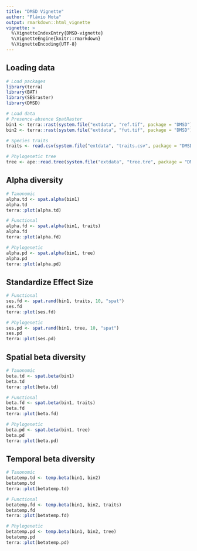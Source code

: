 ```yaml
---
title: "DMSD Vignette"
author: "Flávio Mota"
output: rmarkdown::html_vignette
vignette: >
  %\VignetteIndexEntry{DMSD-vignette}
  %\VignetteEngine{knitr::rmarkdown}
  %\VignetteEncoding{UTF-8}
---
```


## Loading data
```r
# Load packages
library(terra)
library(BAT)
library(SESraster)
library(DMSD)

# Load data
# Presence-absence SpatRaster
bin1 <- terra::rast(system.file("extdata", "ref.tif", package = "DMSD"))
bin2 <- terra::rast(system.file("extdata", "fut.tif", package = "DMSD"))

# Species traits
traits <- read.csv(system.file("extdata", "traits.csv", package = "DMSD"), row.names = 1)

# Phylogenetic tree
tree <- ape::read.tree(system.file("extdata", "tree.tre", package = "DMSD"))
```

## Alpha diversity
```r
# Taxonomic
alpha.td <- spat.alpha(bin1)
alpha.td
terra::plot(alpha.td)

# Functional
alpha.fd <- spat.alpha(bin1, traits)
alpha.fd
terra::plot(alpha.fd)

# Phylogenetic
alpha.pd <- spat.alpha(bin1, tree)
alpha.pd
terra::plot(alpha.pd)
```

## Standardize Effect Size
```r
# Functional
ses.fd <- spat.rand(bin1, traits, 10, "spat")
ses.fd
terra::plot(ses.fd)

# Phylogenetic
ses.pd <- spat.rand(bin1, tree, 10, "spat")
ses.pd
terra::plot(ses.pd)
```

## Spatial beta diversity
```r
# Taxonomic
beta.td <- spat.beta(bin1)
beta.td
terra::plot(beta.td)

# Functional
beta.fd <- spat.beta(bin1, traits)
beta.fd
terra::plot(beta.fd)

# Phylogenetic
beta.pd <- spat.beta(bin1, tree)
beta.pd
terra::plot(beta.pd)
```

## Temporal beta diversity
```r
# Taxonomic
betatemp.td <- temp.beta(bin1, bin2)
betatemp.td
terra::plot(betatemp.td)

# Functional
betatemp.fd <- temp.beta(bin1, bin2, traits)
betatemp.fd
terra::plot(betatemp.fd)

# Phylogenetic
betatemp.pd <- temp.beta(bin1, bin2, tree)
betatemp.pd
terra::plot(betatemp.pd)
```
